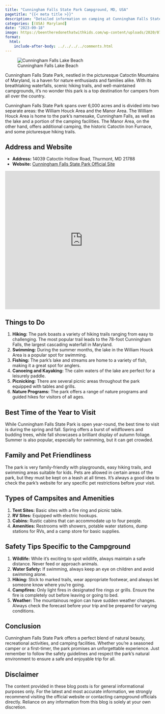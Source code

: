 ```yaml
---
title: "Cunningham Falls State Park Campground, MD, USA"
pagetitle: "{{< meta title >}}"
description: "Detailed information on camping at Cunningham Falls State Park, Maryland, USA."
categories: [(USA) Maryland]
date: "2023-09-18"
image: https://beentheredonethatwithkids.com/wp-content/uploads/2020/07/Cunningham-Falls-3-2048x1536.jpg
format:
  html:
    include-after-body: ../../../../comments.html
---
```


![Cunningham Falls Lake Beach](https://beentheredonethatwithkids.com/wp-content/uploads/2020/07/Cunningham-Falls-3-2048x1536.jpg){fig-alt="Cunningham Falls Lake Beach" .preview-image}

Cunningham Falls State Park, nestled in the picturesque Catoctin Mountains of Maryland, is a haven for nature enthusiasts and families alike. With its breathtaking waterfalls, scenic hiking trails, and well-maintained campgrounds, it's no wonder this park is a top destination for campers from all over the country.

Cunningham Falls State Park spans over 6,000 acres and is divided into two separate areas: the William Houck Area and the Manor Area. The William Houck Area is home to the park's namesake, Cunningham Falls, as well as the lake and a portion of the camping facilities. The Manor Area, on the other hand, offers additional camping, the historic Catoctin Iron Furnace, and some picturesque hiking trails.

## Address and Website
- **Address:**  14039 Catoctin Hollow Road, Thurmont, MD 21788   
- **Website:**  [Cunningham Falls State Park Official Site](https://dnr.maryland.gov/publiclands/Pages/western/cunningham.aspx)  

```{=html}
<iframe src="https://www.google.com/maps/embed?pb=!1m18!1m12!1m3!1d3073.191147168118!2d-77.46466312402808!3d39.62289977157821!2m3!1f0!2f0!3f0!3m2!1i1024!2i768!4f13.1!3m3!1m2!1s0x89c9c756d86bf04f%3A0x4a1fd19304826c3d!2s14039%20Catoctin%20Hollow%20Rd%2C%20Thurmont%2C%20MD%2021788!5e0!3m2!1sen!2sus!4v1695149059888!5m2!1sen!2sus" width="100%" height="450" style="border:0;" allowfullscreen="" loading="lazy" referrerpolicy="no-referrer-when-downgrade"></iframe>
```

## Things to Do

1. **Hiking:**  The park boasts a variety of hiking trails ranging from easy to challenging. The most popular trail leads to the 78-foot Cunningham Falls, the largest cascading waterfall in Maryland.   
2. **Swimming:**  During the summer months, the lake in the William Houck Area is a popular spot for swimming.   
3. **Fishing:**  The park's lake and streams are home to a variety of fish, making it a great spot for anglers.   
4. **Canoeing and Kayaking:**  The calm waters of the lake are perfect for a leisurely paddle.   
5. **Picnicking:**  There are several picnic areas throughout the park equipped with tables and grills.   
6. **Nature Programs:**  The park offers a range of nature programs and guided hikes for visitors of all ages.  

## Best Time of the Year to Visit

While Cunningham Falls State Park is open year-round, the best time to visit is during the spring and fall. Spring offers a burst of wildflowers and budding trees, while fall showcases a brilliant display of autumn foliage. Summer is also popular, especially for swimming, but it can get crowded.

## Family and Pet Friendliness

The park is very family-friendly with playgrounds, easy hiking trails, and swimming areas suitable for kids. Pets are allowed in certain areas of the park, but they must be kept on a leash at all times. It's always a good idea to check the park's website for any specific pet restrictions before your visit.

## Types of Campsites and Amenities

1. **Tent Sites:**  Basic sites with a fire ring and picnic table.   
2. **RV Sites:**  Equipped with electric hookups.   
3. **Cabins:**  Rustic cabins that can accommodate up to four people.   
4. **Amenities:**  Restrooms with showers, potable water stations, dump stations for RVs, and a camp store for basic supplies.  

## Safety Tips Specific to the Campground

1. **Wildlife:**  While it's exciting to spot wildlife, always maintain a safe distance. Never feed or approach animals.   
2. **Water Safety:**  If swimming, always keep an eye on children and avoid swimming alone.   
3. **Hiking:**  Stick to marked trails, wear appropriate footwear, and always let someone know where you're going.   
4. **Campfires:**  Only light fires in designated fire rings or grills. Ensure the fire is completely out before leaving or going to bed.   
5. **Weather:**  The mountainous region can have sudden weather changes. Always check the forecast before your trip and be prepared for varying conditions.  

## Conclusion

Cunningham Falls State Park offers a perfect blend of natural beauty, recreational activities, and camping facilities. Whether you're a seasoned camper or a first-timer, the park promises an unforgettable experience. Just remember to follow the safety guidelines and respect the park's natural environment to ensure a safe and enjoyable trip for all.


::: callout-important
## Disclaimer
The content provided in these blog posts is for general informational purposes only. For the latest and most accurate information, we strongly recommend visiting the official website or contacting campground officials directly. Reliance on any information from this blog is solely at your own discretion.
:::
